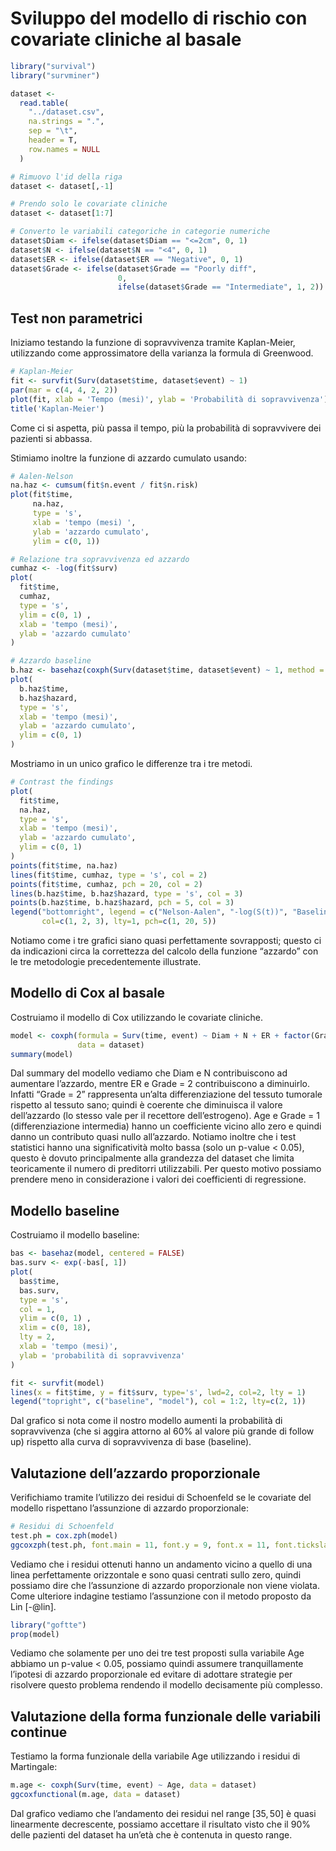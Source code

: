 # Sviluppo del modello di rischio con covariate cliniche al basale

```r
library("survival")
library("survminer")
```

```r
dataset <-
  read.table(
    "../dataset.csv",
    na.strings = ".",
    sep = "\t",
    header = T,
    row.names = NULL
  )

# Rimuovo l'id della riga
dataset <- dataset[,-1]

# Prendo solo le covariate cliniche
dataset <- dataset[1:7]

# Converto le variabili categoriche in categorie numeriche
dataset$Diam <- ifelse(dataset$Diam == "<=2cm", 0, 1)
dataset$N <- ifelse(dataset$N == "<4", 0, 1)
dataset$ER <- ifelse(dataset$ER == "Negative", 0, 1)
dataset$Grade <- ifelse(dataset$Grade == "Poorly diff",
                        0,
                        ifelse(dataset$Grade == "Intermediate", 1, 2))
```
## Test non parametrici
Iniziamo testando la funzione di sopravvivenza tramite Kaplan-Meier, utilizzando come approssimatore della varianza la formula di Greenwood.

```r
# Kaplan-Meier
fit <- survfit(Surv(dataset$time, dataset$event) ~ 1)
par(mar = c(4, 4, 2, 2))
plot(fit, xlab = 'Tempo (mesi)', ylab = 'Probabilità di sopravvivenza')
title('Kaplan-Meier')

```

Come ci si aspetta, più passa il tempo, più la probabilità di sopravvivere dei pazienti si abbassa.

\newpage

Stimiamo inoltre la funzione di azzardo cumulato usando:
\begin{itemize}
\item Lo stimatore di Aalen-Nelson
\item La relazione tra survival e azzardo $ S(t) = e^{-cumhaz(t)} $
\item L'azzardo baseline estratto dal fit di un modello nullo
\end{itemize}


```r
# Aalen-Nelson
na.haz <- cumsum(fit$n.event / fit$n.risk)
plot(fit$time,
     na.haz,
     type = 's',
     xlab = 'tempo (mesi) ',
     ylab = 'azzardo cumulato',
     ylim = c(0, 1))
```

```r
# Relazione tra sopravvivenza ed azzardo
cumhaz <- -log(fit$surv)
plot(
  fit$time,
  cumhaz,
  type = 's',
  ylim = c(0, 1) ,
  xlab = 'tempo (mesi)',
  ylab = 'azzardo cumulato'
)
```

```r
# Azzardo baseline
b.haz <- basehaz(coxph(Surv(dataset$time, dataset$event) ~ 1, method = "exact"))
plot(
  b.haz$time,
  b.haz$hazard,
  type = 's',
  xlab = 'tempo (mesi)',
  ylab = 'azzardo cumulato',
  ylim = c(0, 1)
)
```

Mostriamo in un unico grafico le differenze tra i tre metodi.
```r
# Contrast the findings
plot(
  fit$time,
  na.haz,
  type = 's',
  xlab = 'tempo (mesi)',
  ylab = 'azzardo cumulato',
  ylim = c(0, 1)
)
points(fit$time, na.haz)
lines(fit$time, cumhaz, type = 's', col = 2)
points(fit$time, cumhaz, pch = 20, col = 2)
lines(b.haz$time, b.haz$hazard, type = 's', col = 3)
points(b.haz$time, b.haz$hazard, pch = 5, col = 3)
legend("bottomright", legend = c("Nelson-Aalen", "-log(S(t))", "Baseline hazard from Cox"),
       col=c(1, 2, 3), lty=1, pch=c(1, 20, 5))
```
Notiamo come i tre grafici siano quasi perfettamente sovrapposti; questo ci da indicazioni circa la correttezza del calcolo della funzione "azzardo" con le tre metodologie precedentemente illustrate.

## Modello di Cox al basale
Costruiamo il modello di Cox utilizzando le covariate cliniche.
```r
model <- coxph(formula = Surv(time, event) ~ Diam + N + ER + factor(Grade) + Age,
               data = dataset)
summary(model)
```

Dal summary del modello vediamo che Diam e N contribuiscono ad aumentare l'azzardo, mentre ER e Grade = 2 contribuiscono a diminuirlo. Infatti "Grade = 2" rappresenta un'alta differenziazione del tessuto tumorale rispetto al tessuto sano; quindi è coerente che diminuisca il valore dell'azzardo (lo stesso vale per il recettore dell'estrogeno).
Age e Grade = 1 (differenziazione intermedia) hanno un coefficiente vicino allo zero e quindi danno un contributo quasi nullo all'azzardo.
Notiamo inoltre che i test statistici hanno una significatività molto bassa (solo un p-value < 0.05), questo è dovuto principalmente alla grandezza del dataset che limita teoricamente il numero di preditorri utilizzabili.
Per questo motivo possiamo prendere meno in considerazione i valori dei coefficienti di regressione.

## Modello baseline

Costruiamo il modello baseline:
```r
bas <- basehaz(model, centered = FALSE)
bas.surv <- exp(-bas[, 1])
plot(
  bas$time,
  bas.surv,
  type = 's',
  col = 1,
  ylim = c(0, 1) ,
  xlim = c(0, 18),
  lty = 2,
  xlab = 'tempo (mesi)',
  ylab = 'probabilità di sopravvivenza'
)

fit <- survfit(model)
lines(x = fit$time, y = fit$surv, type='s', lwd=2, col=2, lty = 1)
legend("topright", c("baseline", "model"), col = 1:2, lty=c(2, 1))
```
Dal grafico si nota come il nostro modello aumenti la probabilità di sopravvivenza (che si aggira attorno al 60% al valore più grande di follow up) rispetto alla curva di sopravvivenza di base (baseline).

\newpage

## Valutazione dell'azzardo proporzionale
Verifichiamo tramite l'utilizzo dei residui di Schoenfeld se le covariate del modello rispettano l'assunzione di azzardo proporzionale:

```r
# Residui di Schoenfeld
test.ph = cox.zph(model)
ggcoxzph(test.ph, font.main = 11, font.y = 9, font.x = 11, font.tickslab = 8)
```

Vediamo che i residui ottenuti hanno un andamento vicino a quello di una linea perfettamente orizzontale e sono quasi centrati sullo zero, quindi possiamo dire che l'assunzione di azzardo proporzionale non viene violata.
Come ulteriore indagine testiamo l'assunzione con il metodo proposto da Lin [-@lin].

```r
library("goftte")
prop(model)
```

Vediamo che solamente per uno dei tre test proposti sulla variabile Age abbiamo un p-value < 0.05, possiamo quindi assumere tranquillamente l'ipotesi di azzardo proporzionale ed evitare di adottare strategie per risolvere questo problema rendendo il modello decisamente più complesso.

\newpage

## Valutazione della forma funzionale delle variabili continue

Testiamo la forma funzionale della variabile Age utilizzando i residui di Martingale:
```r
m.age <- coxph(Surv(time, event) ~ Age, data = dataset)
ggcoxfunctional(m.age, data = dataset)
```
Dal grafico vediamo che l'andamento dei residui nel range $[35, 50]$ è quasi linearmente decrescente, possiamo accettare il risultato visto che il 90% delle pazienti del dataset ha un'età che è contenuta in questo range.